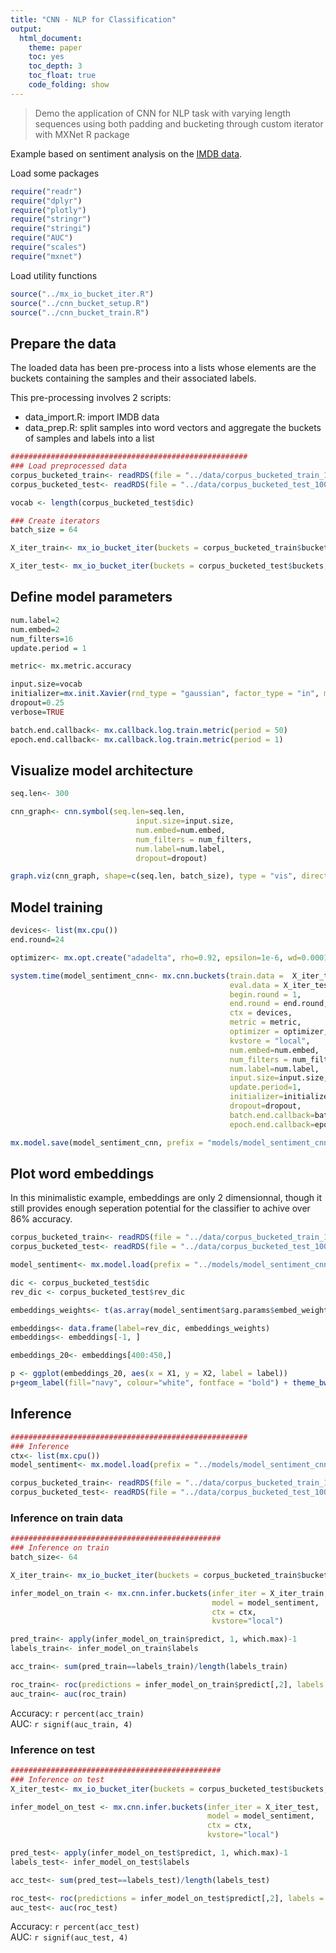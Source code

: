 ```yaml
---
title: "CNN - NLP for Classification"
output:
  html_document:
    theme: paper
    toc: yes
    toc_depth: 3
    toc_float: true
    code_folding: show
---
```


> Demo the application of CNN for NLP task with varying length sequences using both padding and bucketing through custom iterator with MXNet R package

Example based on sentiment analysis on the [IMDB data](http://ai.stanford.edu/~amaas/data/sentiment/).

Load some packages

```r
require("readr")
require("dplyr")
require("plotly")
require("stringr")
require("stringi")
require("AUC")
require("scales")
require("mxnet")
```


Load utility functions

```r
source("../mx_io_bucket_iter.R")
source("../cnn_bucket_setup.R")
source("../cnn_bucket_train.R")
```


## Prepare the data

The loaded data has been pre-process into a lists whose elements are the buckets containing the samples and their associated labels. 

This pre-processing involves 2 scripts:  

  - data_import.R: import IMDB data  
  - data_prep.R: split samples into word vectors and aggregate the buckets of samples and labels into a list


```r

#####################################################
### Load preprocessed data
corpus_bucketed_train<- readRDS(file = "../data/corpus_bucketed_train_100_200_300_500_800_left.rds")
corpus_bucketed_test<- readRDS(file = "../data/corpus_bucketed_test_100_200_300_500_800_left.rds")

vocab <- length(corpus_bucketed_test$dic)

### Create iterators
batch_size = 64

X_iter_train<- mx_io_bucket_iter(buckets = corpus_bucketed_train$buckets, batch_size = batch_size, data_mask_element = 0, shuffle = TRUE)

X_iter_test<- mx_io_bucket_iter(buckets = corpus_bucketed_test$buckets, batch_size = batch_size, data_mask_element = 0, shuffle = FALSE)

```

## Define model parameters

```r

num.label=2
num.embed=2
num_filters=16
update.period = 1

metric<- mx.metric.accuracy

input.size=vocab
initializer=mx.init.Xavier(rnd_type = "gaussian", factor_type = "in", magnitude = 2)
dropout=0.25
verbose=TRUE

batch.end.callback<- mx.callback.log.train.metric(period = 50)
epoch.end.callback<- mx.callback.log.train.metric(period = 1)

```

## Visualize model architecture

```r

seq.len<- 300

cnn_graph<- cnn.symbol(seq.len=seq.len,
                            input.size=input.size,
                            num.embed=num.embed,
                            num_filters = num_filters,
                            num.label=num.label,
                            dropout=dropout)

graph.viz(cnn_graph, shape=c(seq.len, batch_size), type = "vis", direction = "LR", graph.height.px = 120)

```


## Model training

```r

devices<- list(mx.cpu())
end.round=24

optimizer<- mx.opt.create("adadelta", rho=0.92, epsilon=1e-6, wd=0.0001, clip_gradient=NULL, rescale.grad=1/batch_size)

system.time(model_sentiment_cnn<- mx.cnn.buckets(train.data =  X_iter_train,
                                                 eval.data = X_iter_test,
                                                 begin.round = 1, 
                                                 end.round = end.round, 
                                                 ctx = devices, 
                                                 metric = metric, 
                                                 optimizer = optimizer, 
                                                 kvstore = "local",
                                                 num.embed=num.embed, 
                                                 num_filters = num_filters,
                                                 num.label=num.label,
                                                 input.size=input.size,
                                                 update.period=1,
                                                 initializer=initializer,
                                                 dropout=dropout,
                                                 batch.end.callback=batch.end.callback,
                                                 epoch.end.callback=epoch.end.callback))

mx.model.save(model_sentiment_cnn, prefix = "models/model_sentiment_cnn_Visual_v5", iteration = 24)

```


## Plot word embeddings

In this minimalistic example, embeddings are only 2 dimensionnal, though it still provides enough seperation potential for the classifier to achive over 86% accuracy. 

```r

corpus_bucketed_train<- readRDS(file = "../data/corpus_bucketed_train_100_200_300_500_800_left.rds")
corpus_bucketed_test<- readRDS(file = "../data/corpus_bucketed_test_100_200_300_500_800_left.rds")

model_sentiment<- mx.model.load(prefix = "../models/model_sentiment_cnn_Visual_v5", iteration = 24)

dic <- corpus_bucketed_test$dic
rev_dic <- corpus_bucketed_test$rev_dic

embeddings_weights<- t(as.array(model_sentiment$arg.params$embed_weight))

embeddings<- data.frame(label=rev_dic, embeddings_weights)
embeddings<- embeddings[-1, ]

embeddings_20<- embeddings[400:450,]

p <- ggplot(embeddings_20, aes(x = X1, y = X2, label = label))
p+geom_label(fill="navy", colour="white", fontface = "bold") + theme_bw()

```

## Inference

```r

#####################################################
### Inference
ctx<- list(mx.cpu())
model_sentiment<- mx.model.load(prefix = "../models/model_sentiment_cnn_Visual_v5", iteration = 24)

corpus_bucketed_train<- readRDS(file = "../data/corpus_bucketed_train_100_200_300_500_800_left.rds")
corpus_bucketed_test<- readRDS(file = "../data/corpus_bucketed_test_100_200_300_500_800_left.rds")

```


### Inference on train data

```r

###############################################
### Inference on train
batch_size<- 64

X_iter_train<- mx_io_bucket_iter(buckets = corpus_bucketed_train$buckets, batch_size = batch_size, data_mask_element = 0, shuffle = F)

infer_model_on_train <- mx.cnn.infer.buckets(infer_iter = X_iter_train, 
                                             model = model_sentiment,
                                             ctx = ctx,
                                             kvstore="local")

pred_train<- apply(infer_model_on_train$predict, 1, which.max)-1
labels_train<- infer_model_on_train$labels

acc_train<- sum(pred_train==labels_train)/length(labels_train)

roc_train<- roc(predictions = infer_model_on_train$predict[,2], labels = factor(labels_train))
auc_train<- auc(roc_train)

```

Accuracy: `r percent(acc_train)`  
AUC: `r signif(auc_train, 4)`



### Inference on test

```r
###############################################
### Inference on test
X_iter_test<- mx_io_bucket_iter(buckets = corpus_bucketed_test$buckets, batch_size = 32, data_mask_element = 0, shuffle = F)

infer_model_on_test <- mx.cnn.infer.buckets(infer_iter = X_iter_test, 
                                            model = model_sentiment,
                                            ctx = ctx,
                                            kvstore="local")

pred_test<- apply(infer_model_on_test$predict, 1, which.max)-1
labels_test<- infer_model_on_test$labels

acc_test<- sum(pred_test==labels_test)/length(labels_test)

roc_test<- roc(predictions = infer_model_on_test$predict[,2], labels = factor(labels_test))
auc_test<- auc(roc_test)

```

Accuracy: `r percent(acc_test)`  
AUC: `r signif(auc_test, 4)`

